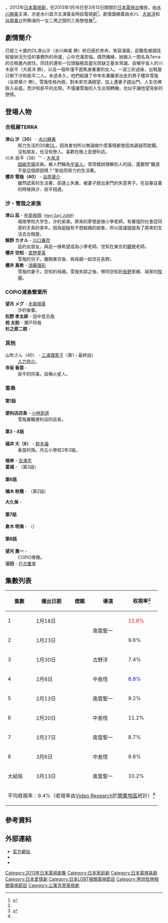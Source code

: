{{noteTA
|G1=JP Show
}}
{{電視節目資訊框
| 名稱       = 合宿的戀人
| 原名       = {{lang|ja|シェアハウスの恋人}}
| 類型       = [[日本電視劇|日本電視劇]]
| 編劇       = [[水橋文美江|水橋文美江]]<br />{{link-ja|山岡真介|山岡真介}}
| 導演       = {{link-ja|南雲聖一|南雲聖一}}<br />[[吉野洋|吉野洋]]<br />[[中島悟|中島悟]]
| 演出       = [[水川麻美|水川麻美]]<br />[[大泉洋|大泉洋]]<br />[[中島裕翔|中島裕翔]]<br />[[川口春奈|川口春奈]]<br />[[君野夢真|君野夢真]]<br />{{link-ja|罇真佐子|もたいまさこ}}<br />[[谷原章介|谷原章介]] 等
| 字幕       = 
| 主題曲     = [[絢香|絢香]]《[[beautiful/小小足跡|beautiful]]》
| 片頭曲     = 
| 片尾曲     = 
| 作曲       = 
| 國家       = {{JPN}}
| 集數       = 9集
| 每集列表   = 
| 執行製片   = 
| 製片人     = {{link-ja|大平太|大平太}}（總製作人）<br />{{link-ja|櫨山裕子|櫨山裕子}}<br />[[内山雅博|内山雅博]]
| 監製       = 
| 副製片人   = 
| 共同製片人 = 
| 年份       = 2013年
| 外景       = [[日本|日本]]
| 每集長     = 54分鐘
| 频道       = [[日本電視台|日本電視台]]
| 电视网     = 
| 电视台     = 
| 首播国家   = {{JPN}}
| 制作公司   = 
| 視訊制式   = 
| 音訊制式   = [[立體聲|立體聲]]
| 首播國家   = [[日本|日本]]
| 首播地區   = 
| 製作公司   = [[日本電視台|日本電視台]]
| 影視公司   =
| 開始       = {{start date|2013|1|16}}
| 結束       = {{end date|2013|3|13}}
| 晚於       = 
| 早於       = 
| 相關劇集   = 
| 中國大陸名稱 = 
| 台灣名稱   = 
| 港澳名稱   = 
| 馬新名稱   = 
| 官方網站   = http://www.ntv.co.jp/sharehouse/
| imdb_id   = 2546432
| tv_com_id = 
}}
{{日本作品|合宿的戀人|シェアハウスの恋人|The Lovers of Share House}}，2013年[[日本電視劇|日本電視劇]]，在2013年1月16日至3月13日期間於[[日本電視台|日本電視台]]播放，由[[水川麻美|水川麻美]]主演，亦是水川首次主演黃金時段電視劇<ref name="oricon121202">{{cite web |url=http://www.oricon.co.jp/news/entertainment/2019284/full/ |language=ja |title=<span lang="ja">大泉洋＆谷原章介 “シェアハウス”で水川あさみと奇妙な三角関係に</span> |publisher=[[Oricon|Oricon]] |date=2012-12-02 |accessdate=2013-07-31 |archive-date=2013-01-11 |archive-url=https://web.archive.org/web/20130111022332/http://www.oricon.co.jp/news/entertainment/2019284/full |dead-url=no }}</ref>。劇情圍繞着由水川、[[大泉洋|大泉洋]]和[[谷原章介|谷原章介]]所飾演的一女二男之間的三角戀發展<ref name="oricon121202" />。

== 劇情簡介 ==
已經三十歲的OL津山汐（水川麻美 飾）終日疲於奔命，笑容滿面，卻難免被調往經營狀況欠佳的事務所的命運，心中充滿苦惱。偶然機緣，她搬入一間名為Terra的合租屋內居住。同住的還有一位頭腦極其靈光但缺乏基本常識、自稱宇宙人的川木辰平（大泉洋 飾），以及一個年僅不惑焦慮重重的女人。一波三折過後，出租屋只剩下汐和辰平二人。未過多久，他們結識了中年失業離家出走的男子櫻井雪哉（谷原章介 飾）。雪哉性格內斂，對未來充滿絕望，加上遭妻子趕出門，人生仿佛跌入谷底。而汐和辰平的出現，不僅讓雪哉的人生出現轉機，也似乎讓他望見新的戀情。

== 登場人物 ==
=== 合租屋TERRA ===
; '''津山 汐（30）''' - [[水川麻美|水川麻美]]
: 努力生活的30歲[[辦公室女職員|OL]]，因為害怕所以無論做什麼事情都會因為遲疑而耽擱。沒有朋友，也沒有戀人。喜歡在晚上逛便利店。
; 川木 辰平（38）''' - [[大泉洋|大泉洋]]
: [[超級市場|超級市場]]店員。被人們稱為[[宇宙人|宇宙人]]。常常錯誤理解別人的話，還要問“難道不是這個原因嗎？”笨拙而努力的生活著。
; '''櫻井 雪哉（40）''' - [[谷原章介|谷原章介]]
: 雖然認真的生活著，卻遇上失業、被妻子趕出家門的失意男子。在自暴自棄的時候與汐、辰平相遇。

=== 汐・雪哉之家族 ===
; '''津山 凪''' - [[中島裕翔|中島裕翔]]<small>（[[Hey!_Say!_JUMP|Hey! Say! JUMP]]）</small>
: 城南學院大学生，汐的弟弟。將來的夢想是做小學老師。有著強烈社會認同感的天真的青年。因為姐姐有不想結婚的跡象，所以提議姐姐為了將來的生活去合租屋。
; '''錦野 カオル''' - [[川口春奈|川口春奈]]
: 凪的女朋友。與凪一様希望成為小學老師。空知在東京的[[鋼琴|鋼琴]]老師。
; '''櫻井 空知''' - [[君野夢真|君野夢真]]
: 雪哉的兒子。離開東京後、與母親一起住在長野。
; '''櫻井 真希''' - [[須藤理彩|須藤理彩]]
: 雪哉的妻子。空知的母親。雪哉失踪之後、帶同空知到[[長野縣|長野]]家郷、祖家的[[牧場|牧場]]。

=== COPiO浦島營業所 ===
; '''望月 メグ''' - [[木南晴夏|木南晴夏]]
: 汐的後輩。
; '''松野 孝太郎''' - 田中登志哉
; '''桧 太助'''  - 瀬戸将哉
; '''杉之原二朗''' - {{link-ja|半海一晃|半海一晃}}

=== 其他 ===
; 山吹さん（40） - [[三浦理恵子|三浦理恵子]]（第1・最終話）
: [[人力仲介|人力仲介]]。
; '''寺坂 香苗''' - {{link-ja|罇真佐子|もたいまさこ}}
: 辰平的同事。自稱火星人。

=== 客串 ===
==== 第1話 ====
; '''便利店店長'''  - [[小林劍道|小林劍道]]
: 雪哉兼職便利店的店長。

==== 第3 - 4話 ====
; '''福井 大（8）''' - [[鈴木福|鈴木福]] 
: 香苗的孫。月丘小學校2年2組。

; '''根岸''' - [[吉澤亮|吉澤亮]]
; '''葛城''' - {{link-ja|浅野和之|浅野和之}}（第3話）

==== 第6話 ====
; '''楠木 秋穂'''  - {{link-ja|工藤里紗|工藤里紗}}（第2話）

; '''大久保''' - {{link-ja|林泰文|林泰文}}

==== 第7話 ====
; '''倉木 明海''' - {{link-ja|黒沢かずこ|黒沢かずこ}}（{{link-ja|森三中|森三中}}）

==== 第8話 ====
; '''望月 惠一''' - {{link-ja|野添義弘|野添義弘}}
: COPiO専務。
; '''沼田''' - [[戶次重幸|戶次重幸]]

== 集數列表 ==
{| class="wikitable" style="text-align:center;"
|-
!集數!!播出日期!!標題!!導演!!收視率<ref name="sponichi">{{cite web |url=http://www.sponichi.co.jp/entertainment/yomimono/drama/2013/sharehouse/index.html |language=ja |title=<span lang="ja">シェアハウスの恋人 ― スポニチ Sponichi Annex 芸能</span> |publisher=[[體育日本|體育日本]] |date=2013 |accessdate=2013-07-31 |deadurl=yes |archiveurl=https://web.archive.org/web/20130111053613/http://www.sponichi.co.jp/entertainment/yomimono/drama/2013/sharehouse/index.html |archivedate=2013-01-11 }}</ref>
|-
|1||1月16日||{{lang|ja|ひとりぼっち30女が共同生活...恋の予感と2人の男}}||rowspan="2"|南雲聖一||<span style="color:red">11.6%</span>
|-
|2||1月23日||{{lang|ja|三角関係!?共同生活のルール}}||9.6%
|-
|3||1月30日||{{lang|ja|頑張る私に幸せを!逆ギレ30歳}}||吉野洋||7.4%
|-
|4||2月6日||{{lang|ja|父親失格?嘘つき子供涙の学芸会}}||中島悟||<span style="color:blue">6.8%</span>
|-
|5||2月13日||{{lang|ja|遂に告白!三角関係危険なバレンタイン}}||南雲聖一||9.2%
|-
|6||2月20日||{{lang|ja|裏切り男に復讐を!愛の告白に揺れる心}}||中島悟||11.2%
|-
|7||2月27日||{{lang|ja|恋ベタ女に大波乱!二人の男にラブラブ}}||南雲聖一||8.7%
|-
|8||3月6日||{{lang|ja|…今すぐ会いたい!ついに三角関係決着}}||中島悟||9.8%
|-
|大結局||3月13日||{{lang|ja|別れのキス…一人で生きる幸せのルール}}||南雲聖一||10.2%
|-
!colspan="6"|平均收視率：9.4%（收視率由[[Video_Research|Video Research]]於[[關東地方|關東地區]]統計）<ref name="sponichi" />
|}

== 參考資料 ==
{{reflist}}

== 外部連結 ==
* [http://www.ntv.co.jp/sharehouse/ 官方網站]{{Wayback|url=http://www.ntv.co.jp/sharehouse/ |date=20130727120118 }}{{ja icon}}
*{{Twitter|sharehouse2013}}{{ja icon}}
*{{Facebook|sharehouse2013}}{{ja icon}}

{{日本電視台週三連續劇}}

{{DEFAULTSORT: Share House no Koibito}}
[[Category:2013年日本電視劇集|Category:2013年日本電視劇集]]
[[Category:日本家庭劇|Category:日本家庭劇]]
[[Category:日本電視喜劇|Category:日本電視喜劇]]
[[Category:日本愛情劇|Category:日本愛情劇]]
[[Category:日本LGBT相關電視節目|Category:日本LGBT相關電視節目]]
[[Category:男同性戀相關電視節目|Category:男同性戀相關電視節目]]
[[Category:公寓背景電視劇|Category:公寓背景電視劇]]